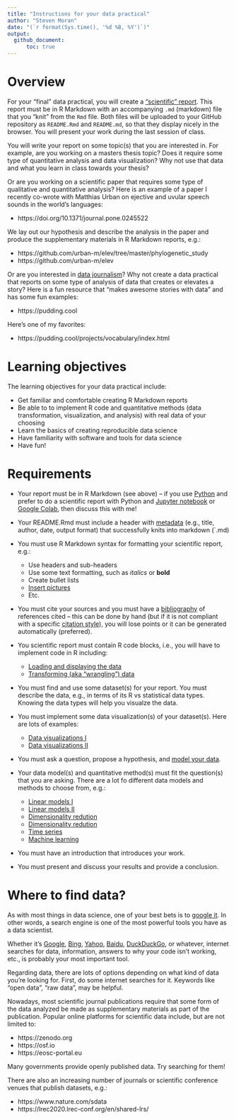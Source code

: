```yaml
---
title: "Instructions for your data practical"
author: "Steven Moran"
date: "(`r format(Sys.time(), '%d %B, %Y')`)"
output:
  github_document:
      toc: true
---
```


# Overview

For your "final" data practical, you will create a ["scientific" report](2_writing_scientific_reports). This report must be in R Markdown with an accompanying `.md` (markdown) file that you "knit" from the `Rmd` file. Both files will be uploaded to your GitHub repository as `README.Rmd` and `README.md`, so that they display nicely in the browser. You will present your work during the last session of class.

You will write your report on some topic(s) that you are interested in. For example, are you working on a masters thesis topic? Does it require some type of quantitative analysis and data visualization? Why not use that data and what you learn in class towards your thesis?

Or are you working on a scientific paper that requires some type of qualitative and quantitative analysis? Here is an example of a paper I recently co-wrote with Matthias Urban on ejective and uvular speech sounds in the world's languages:

* https://doi.org/10.1371/journal.pone.0245522

We lay out our hypothesis and describe the analysis in the paper and produce the supplementary materials in R Markdown reports, e.g.:

* https://github.com/urban-m/elev/tree/master/phylogenetic_study
* https://github.com/urban-m/elev

Or are you interested in [data journalism](https://en.wikipedia.org/wiki/Data_journalism)? Why not create a data practical that reports on some type of analysis of data that creates or elevates a story? Here is a fun resource that "makes awesome stories with data" and has some fun examples:

* https://pudding.cool

Here's one of my favorites:

* https://pudding.cool/projects/vocabulary/index.html


# Learning objectives

The learning objectives for your data practical include:

* Get familiar and comfortable creating R Markdown reports
* Be able to to implement R code and quantitative methods (data transformation, visualization, and analysis) with real data of your choosing
* Learn the basics of creating reproducible data science
* Have familiarity with software and tools for data science
* Have fun!


# Requirements

* Your report must be in R Markdown (see above) -- if you use [Python](https://www.python.org) and prefer to do a scientific report with Python and [Jupyter notebook](https://jupyter.org) or [Google Colab](https://colab.research.google.com), then discuss this with me!

* Your README.Rmd must include a header with [metadata](https://en.wikipedia.org/wiki/Metadata) (e.g., title, author, date, output format) that successfully knits into markdown (`.md)

* You must use R Markdown syntax for formatting your scientific report, e.g.:
  * Use headers and sub-headers
  * Use some text formatting, such as *italics* or **bold**
  * Create bullet lists
  * [Insert pictures](https://stackoverflow.com/questions/25166624/insert-picture-table-in-r-markdown)
  * Etc.
  
* You must cite your sources and you must have a [bibliography](2_writing_scientific_reports) of references cited -- this can be done by hand (but if it is not compliant with a specific [citation style](https://www.scribbr.com/citing-sources/citation-styles/)), you will lose points or it can be generated automatically (preferred).

* You scientific report must contain R code blocks, i.e., you will have to implement code in R including:
  * [Loading and displaying the data](3_data)
  * [Transforming (aka "wrangling") data](4_data_wrangling)

* You must find and use some dataset(s) for your report. You must describe the data, e.g., in terms of its R vs statistical data types. Knowing the data types will help you visualze the data.

* You must implement some data visualization(s) of your dataset(s). Here are lots of examples:
  * [Data visualizations I](5_data_visualization)
  * [Data visualizations II](6_data_visualization)
  
* You must ask a question, propose a hypothesis, and [model your data](7_data_modeling).

* Your data model(s) and quantitative method(s) must fit the question(s) that you are asking. There are a lot fo different data models and methods to choose from, e.g.:
  * [Linear models I](8_Linear_Models_I)
  * [Linear models II](9_Linear_Models_II)
  * [Dimensionality redution](10_Dimensionality_reduction_clustering_I)
  * [Dimensionality redution](111_Dimensionality_reduction_clustering_II)
  * [Time series](12_Time_series_analysis)
  * [Machine learning](13_Time_series_analysis)

* You must have an introduction that introduces your work.

* You must present and discuss your results and provide a conclusion.


# Where to find data?

As with most things in data science, one of your best bets is to [google it](https://www.google.com). In other words, a search engine is one of the most powerful tools you have as a data scientist. 

Whether it's [Google](https://www.google.com), [Bing](https://www.bing.com), [Yahoo](https://www.yahoo.com), [Baidu](https://www.baidu.com
), [DuckDuckGo](https://duckduckgo.com), or whatever, internet searches for data, information, answers to why your code isn't working, etc., is probably your most important tool.

Regarding data, there are lots of options depending on what kind of data you're looking for. First, do some internet searches for it. Keywords like "open data", "raw data", may be helpful.

Nowadays, most scientific journal publications require that some form of the data analyzed be made as supplementary materials as part of the publication. Popular online platforms for scientific data include, but are not limited to:

* https://zenodo.org
* https://osf.io
* https://eosc-portal.eu

Many governments provide openly published data. Try searching for them!

There are also an increasing number of journals or scientific conference venues that  publish datasets, e.g.:

* https://www.nature.com/sdata
* https://lrec2020.lrec-conf.org/en/shared-lrs/

